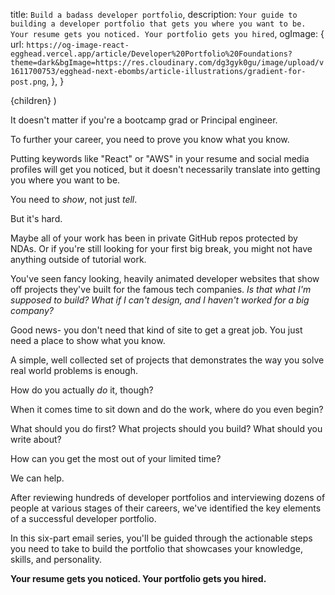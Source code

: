   title: `Build a badass developer portfolio`,
  description: `Your guide to building a developer portfolio that gets you where you want to be. Your resume gets you noticed. Your portfolio gets you hired`,
  ogImage: {
    url: `https://og-image-react-egghead.vercel.app/article/Developer%20Portfolio%20Foundations?theme=dark&bgImage=https://res.cloudinary.com/dg3gyk0gu/image/upload/v1611700753/egghead-next-ebombs/article-illustrations/gradient-for-post.png`,
  },
}

  <UltimateGuide meta={meta}>{children}</UltimateGuide>
)

It doesn't matter if you're a bootcamp grad or Principal engineer.

To further your career, you need to prove you know what you know.

Putting keywords like "React" or "AWS" in your resume and social media profiles will get you noticed, but it doesn't necessarily translate into getting you where you want to be.

You need to _show_, not just _tell_.

But it's hard.

Maybe all of your work has been in private GitHub repos protected by NDAs. Or if you're still looking for your first big break, you might not have anything outside of tutorial work.

You've seen fancy looking, heavily animated developer websites that show off projects they've built for the famous tech companies. _Is that what I'm supposed to build? What if I can't design, and I haven't worked for a big company?_

Good news- you don't need that kind of site to get a great job. You just need a place to show what you know.

A simple, well collected set of projects that demonstrates the way you solve real world problems is enough.

How do you actually _do_ it, though?

When it comes time to sit down and do the work, where do you even begin?

What should you do first? What projects should you build? What should you write about?

How can you get the most out of your limited time?

We can help.

After reviewing hundreds of developer portfolios and interviewing dozens of people at various stages of their careers, we've identified the key elements of a successful developer portfolio.

In this six-part email series, you'll be guided through the actionable steps you need to take to build the portfolio that showcases your knowledge, skills, and personality.

**Your resume gets you noticed. Your portfolio gets you hired.**


<EmailEntryForm
  campaignAttribute="portfolio_foundations"
  title="Get ahead in your career with an outstanding portfolio"
  subTitle="Get the proven, step-by-step guide to building your portfolio."
  buttonText="Get the Guide!"
/>
